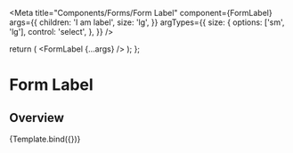 

<Meta
  title="Components/Forms/Form Label"
  component={FormLabel}
  args={{
    children: 'I am label',
    size: 'lg',
  }}
  argTypes={{
    size: {
      options: ['sm', 'lg'],
      control: 'select',
    },
  }}
/>

  return (
    <Box w="100%" maxW="250px">
      <FormLabel {...args} />
    </Box>
  );
};

# Form Label

## Overview

<Canvas>
  <Story name="Form Label">{Template.bind({})}</Story>
</Canvas>

<ArgsTable story="Form Label" />
